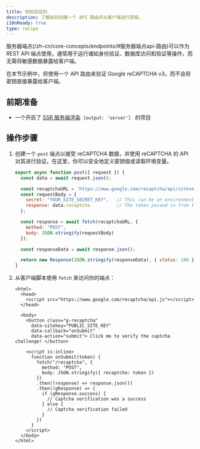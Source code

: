 ```yaml
---
title: 校验验证码
description: 了解如何创建一个 API 路由并从客户端进行获取。
i18nReady: true
type: recipe
---
```


服务器端点(/zh-cn/core-concepts/endpoints/#服务器端点api-路由)可以作为 REST API 端点使用，通常用于运行诸如身份验证、数据库访问和验证等操作，而无需将敏感数据暴露给客户端。

在本节示例中，将使用一个 API 路由来验证 Google reCAPTCHA v3，而不会将密钥直接暴露给客户端。

## 前期准备
- 一个开启了 [SSR 服务端渲染](/zh-cn/guides/server-side-rendering/)（`output: 'server'`） 的项目

## 操作步骤

1. 创建一个 `post` 端点以接受 reCAPTCHA 数据，并使用 reCAPTCHA 的 API 对其进行验证。在这里，你可以安全地定义密钥值或读取环境变量。

    ```js title="src/pages/recaptcha.js"
    export async function post({ request }) {
      const data = await request.json();

      const recaptchaURL = 'https://www.google.com/recaptcha/api/siteverify';
      const requestBody = {
        secret: "YOUR_SITE_SECRET_KEY",   // This can be an environment variable
        response: data.recaptcha          // The token passed in from the client
      };

      const response = await fetch(recaptchaURL, {
        method: "POST",
        body: JSON.stringify(requestBody)
      });

      const responseData = await response.json();

      return new Response(JSON.stringify(responseData), { status: 200 });
    }
    ```

2. 从客户端脚本使用 `fetch` 来访问你的端点：

    ```astro title="src/pages/index.astro"
    <html>
      <head>
        <script src="https://www.google.com/recaptcha/api.js"></script>
      </head>

      <body>
        <button class="g-recaptcha" 
          data-sitekey="PUBLIC_SITE_KEY" 
          data-callback="onSubmit" 
          data-action="submit"> Click me to verify the captcha challenge! </button>

        <script is:inline>
          function onSubmit(token) {
            fetch("/recaptcha", {
              method: "POST",
              body: JSON.stringify({ recaptcha: token })
            })
            .then((response) => response.json())
            .then((gResponse) => {
              if (gResponse.success) {
                // Captcha verification was a success
              } else {
                // Captcha verification failed
              }
            })
          }
        </script>
      </body>
    </html>
    ```
